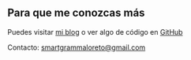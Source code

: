 ## Para que me conozcas más

Puedes visitar [mi blog](https://grammaloretoblog.netlify.app/) o ver algo de código en [GitHub](https://github.com/grammaloreto) 

Contacto: smartgrammaloreto@gmail.com